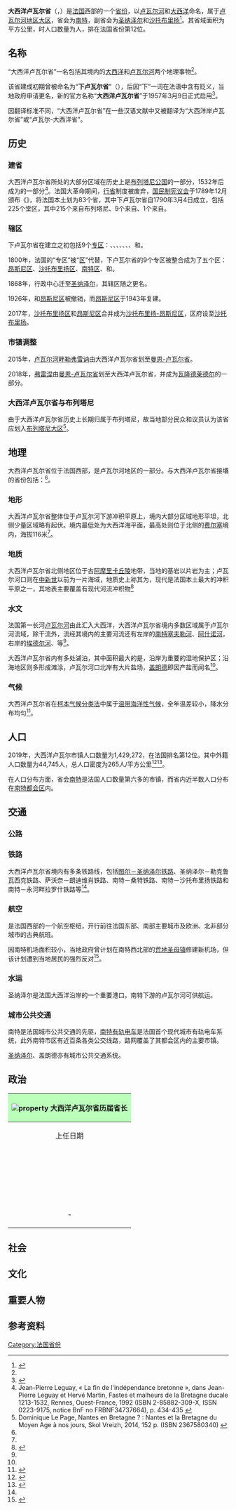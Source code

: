{{noteTA|G1=法国地名}}
{{Infobox settlement
| name                    = 大西洋卢瓦尔省
| native_name             = Loire-Atlantique
| native_name_lang        = fr
| type                    = [[省_(法国)|法国省份]]
| image_skyline           = Loire-Atlantique-Position.svg
| image_alt               = 
| image_caption           = <small>大西洋卢瓦尔省在法国的位置</small>
| image_flag              = Drapeau fr département Loire-Atlantique.svg
| image_size = 315
| flag_size = 70
| flag_alt                = 
| image_shield            = Blason département fr Loire-Atlantique.svg
| shield_size = 70
| coor_pinpoint           = 
| subdivision_type        = [[世界政区索引|国家]]
| subdivision_name        = {{FR}}
| subdivision_type1       = [[法国大区|大区]]
| subdivision_name1       = [[卢瓦尔河地区大区|卢瓦尔河地区大区]]
| seat_type               = [[法国省会及大区首府|省会]]
| seat                    = [[南特|南特]]
| parts_type              = [[副省会|副省会]]
| parts_style             = para
| p1                      = [[沙托布里扬|沙托布里扬]]<br>[[圣纳泽尔|圣纳泽尔]]
| government_footnotes    = 
| leader_party            = {{法国政党标志|ps}}
| leader_title            = 省委主席
| leader_name             = {{link-fr|菲利普·格罗瓦莱|Philippe Grosvalet}}
| unit_pref               = Metric
| area_magnitude          = 
| area_footnotes          = 
| area_total_km2 = {{Wikidata|property|raw|P2046}}
| area_note               = 
| elevation_footnotes     = 
| elevation_m             = 
| elevation_min_m         = 
| elevation_max_m         = 
| population_footnotes    = 
| population_as_of = {{wikidata|qualifier|P1082|P585}}
| population_total = {{wikidata|property|raw|P1082}}
| population_rank         = 12
|population_density_km2 = {{计算|{{wikidata|property|raw|P1082}}/{{Wikidata|property|raw|P2046}}|0}}
| population_demonym      = 
| population_note         = 
| blank_name_sec1         = [[省_(法国)|省份编号]]
| blank_info_sec1         = 44
| blank_name_sec2         = [[区_(法国)|区]]
| blank_info_sec2         = 3
| blank1_name_sec2        = [[縣_(法國)|县]]
| blank1_info_sec2        = 31
| blank2_name_sec2        = [[市镇_(法国)|市镇]]
| blank2_info_sec2        = 207
| timezone1               = [[欧洲中部时间|CET]]
| utc_offset1             = +1
| timezone1_DST           = [[欧洲中部夏令时间|CEST]]
| utc_offset1_DST         = +2
| postal_code_type        = 
| postal_code             = 
| area_code_type          = 
| area_code               = 
| iso_code                = 
| website = {{Wikidata|property|P856}}
| footnotes = 资料最后更新：{{日期|2022|3|15|iso}}
}}
'''大西洋卢瓦尔省'''（{{lang-fr|Loire-Atlantique}}，{{IPA-fr|lwaʁ atlɑ̃tik|-|Fr-Paris--Loire-Atlantique.ogg}}）是[[法国|法国]]西部的一个[[省_(法国)|省份]]，以[[卢瓦尔河|卢瓦尔河]]和[[大西洋|大西洋]]命名，属于[[卢瓦尔河地区大区|卢瓦尔河地区大区]]，省会为[[南特|南特]]，副省会为[[圣纳泽尔|圣纳泽尔]]和[[沙托布里扬|沙托布里扬]]<ref name="geo">{{Cite web|url=https://www.geoportail.gouv.fr/carte|title=Carte|accessdate=2020-08-12|author=Géoportail|language=fr|publisher=Géoportail|archive-date=2017-01-29|archive-url=https://web.archive.org/web/20170129154129/https://www.geoportail.gouv.fr/carte/}}</ref>。其省域面积为{{wikidata|property|raw|P2046}}平方公里，{{wikidata|qualifier|P1082|P585}}时人口数量为{{wikidata|property|normal+|P1082}}人，排在法国省份第12位。

==名称==
{{More|大西洋|卢瓦尔河}}

“大西洋卢瓦尔省”一名包括其境内的[[大西洋|大西洋]]和[[卢瓦尔河|卢瓦尔河]]两个地理事物<ref name="geo"/>。

该省建成初期曾被命名为“'''下卢瓦尔省'''”（{{lang|fr|Loire inférieure}}），后因“下”一词在法语中含有贬义，当地政府申请更名，新的官方名称“'''大西洋卢瓦尔省'''”于1957年3月9日正式启用<ref>{{Cite web|url=https://nantes.maville.com/actu/50ansLoire_detail_-l-air-du-large-decoiffe-la-loire-inferieure_10340-382948_actu.Htm|title=L’air du large décoiffe la Loire-Inférieure|date=2007-03-06|accessdate=2020-08-12|author=nantes.maville.com|language=fr|publisher=nantes.maville.com|archive-date=2022-03-21|archive-url=https://web.archive.org/web/20220321113933/https://nantes.maville.com/actu/50ansLoire_detail_-l-air-du-large-decoiffe-la-loire-inferieure_10340-382948_actu.Htm}}</ref>。

因翻译标准不同，“大西洋卢瓦尔省”在一些汉语文献中又被翻译为“大西洋岸卢瓦尔省”或“卢瓦尔-大西洋省”。

==历史==
{{More|{{link-fr|大西洋卢瓦尔省历史|Histoire de la Loire-Atlantique}}}}

===建省===
大西洋卢瓦尔省所处的大部分区域在历史上是[[布列塔尼公国|布列塔尼公国]]的一部分，1532年{{link-fr|布列塔尼并入法兰西|Union de la Bretagne à la France}}后成为{{link-fr|布列塔尼行省|Province de Bretagne}}的一部分<ref>Jean-Pierre Leguay, « La fin de l'indépendance bretonne », dans Jean-Pierre Leguay et Hervé Martin, Fastes et malheurs de la Bretagne ducale 1213-1532, Rennes, Ouest-France, 1992 (ISBN 2-85882-309-X, ISSN 0223-9175, notice BnF no FRBNF34737664), p. 434-435 {{fr}}</ref>。法国大革命期间，[[行省_(法国)|行省]]制度被废弃，[[国民制宪议会|国民制宪议会]]于1789年12月颁布《{{link-fr|法国分省方案|Décret de la division de la France en départements}}》，将法国本土划为83个省，其中下卢瓦尔省自1790年3月4日成立，包括225个堂区，其中215个来自布列塔尼、9个来自{{link-fr|布列塔尼-普瓦图边境区|Marches Bretagne-Poitou}}、1个来自{{link-fr|布列塔尼-安茹边境区|Marches d'Anjou et de Bretagne}}。

===辖区===

下卢瓦尔省在建立之初包括9个[[专区_(法国)|专区]]：{{link-fr|昂斯尼专区|District de Ancenis}}、{{link-fr|布兰专区|District de Blain}}、{{link-fr|沙托布里扬专区|District de Châteaubriant}}、{{link-fr|克利松专区|District de Clisson}}、{{link-fr|盖朗德专区|District de Guérande}}、{{link-fr|马什库勒专区|District de Machecoul}}、{{link-fr|南特专区|District de Nantes}}、{{link-fr|潘伯夫专区|District de Paimbœuf}}和{{link-fr|萨沃奈专区|District de Savenay}}。

1800年，法国的“专区”被“[[区_(法国)|区]]”代替，下卢瓦尔省的9个专区被整合成为了五个区：[[昂斯尼区|昂斯尼区]]、[[沙托布里扬区|沙托布里扬区]]、[[南特区|南特区]]、{{link-fr|潘伯夫区|Arrondissement de Paimbœuf}}和{{link-fr|萨沃奈区|Arrondissement de Savenay}}。

1868年，{{link-fr|萨沃奈区|Arrondissement de Savenay}}行政中心迁至[[圣纳泽尔|圣纳泽尔]]，其辖区随之更名。

1926年，{{link-fr|潘伯夫区|Arrondissement de Paimbœuf}}和[[昂斯尼区|昂斯尼区]]被撤销，而[[昂斯尼区|昂斯尼区]]于1943年复建。

2017年，[[沙托布里扬区|沙托布里扬区]]和[[昂斯尼区|昂斯尼区]]合并成为[[沙托布里扬-昂斯尼区|沙托布里扬-昂斯尼区]]，区府设至[[沙托布里扬|沙托布里扬]]。

===市镇调整===
{{More|分类:大西洋卢瓦尔省旧市镇}}

2015年，[[卢瓦尔河畔勒弗雷讷|卢瓦尔河畔勒弗雷讷]]由大西洋卢瓦尔省划至[[曼恩-卢瓦尔省|曼恩-卢瓦尔省]]。

2018年，[[弗雷涅|弗雷涅]]由[[曼恩-卢瓦尔省|曼恩-卢瓦尔省]]划至大西洋卢瓦尔省，并成为[[瓦隆德莱德尔|瓦隆德莱德尔]]的一部分。

===大西洋卢瓦尔省与布列塔尼===
{{More|{{link-fr|大西洋卢瓦尔省划入布列塔尼大区问题|Question du rattachement de la Loire-Atlantique à la région Bretagne}}}}

由于大西洋卢瓦尔省历史上长期归属于布列塔尼，故当地部分民众和议员认为该省应划入[[布列塔尼大区|布列塔尼大区]]<ref>Dominique Le Page, Nantes en Bretagne ? : Nantes et la Bretagne du Moyen Age à nos jours, Skol Vreizh, 2014, 152 p. (ISBN 2367580340) {{fr}}</ref>。

==地理==
大西洋卢瓦尔省位于法国西部，是卢瓦尔河地区的一部分。与大西洋卢瓦尔省接壤的省份包括：{{Wikidata|properties|linked|P47}}<ref name="geo"/>。

===地形===

大西洋卢瓦尔省整体位于卢瓦尔河下游冲积平原上，境内大部分区域地形平坦，北侧少量区域略有起伏。境内最低处为大西洋海平面，最高处则位于北侧的[[费尔塞|费尔塞]]境内，海拔116米<ref name="geo"/>。

===地质===

大西洋卢瓦尔省北侧地区位于古[[阿摩里卡丘陵|阿摩里卡丘陵]]地带，当地的基岩以片岩为主；卢瓦尔河口则在[[中新世|中新世]]以前为一片海域，地质史上称其为{{link-fr|法朗海|Mer des Faluns}}，现代是法国本土最大的冲积平原之一，其地表主要覆盖有现代河流冲积物<ref>{{Cite web|url=http://infoterre.brgm.fr/viewer/MainTileForward.do#|title=Info Terre|accessdate=2020-08-12|author=BRGM|language=fr|publisher=brgm.fr|archive-url=https://web.archive.org/web/20170423154453/http://infoterre.brgm.fr/viewer/MainTileForward.do|archive-date=2017-04-23|dead-url=no}}</ref>

===水文===
{{More|{{link-fr|大西洋卢瓦尔省水网|Réseau hydrographique de la Loire-Atlantique}}}}

法国第一长河[[卢瓦尔河|卢瓦尔河]]由此汇入大西洋，大西洋卢瓦尔省境内多数区域属于卢瓦尔河流域，除干流外，流经其境内的主要河流还有左岸的[[南特塞夫勒河|南特塞夫勒河]]、[[阿什诺河|阿什诺河]]，右岸的[[埃德尔河|埃德尔河]]、{{link-fr|阿夫尔河|Hâvre (rivière)}}等<ref name="geo"/>。

大西洋卢瓦尔省内有多处湖泊，其中面积最大的是{{link-fr|格朗略湖|Lac de Grand-Lieu}}，沿岸为重要的湿地保护区；沿海地区则多形成滩涂，卢瓦尔河口北岸有大片盐场，[[盖朗德|盖朗德]]即因产盐而闻名<ref name="geo"/>。

===气候===
{{More|{{link-fr|大西洋卢瓦尔省气候|Climat de la Loire-Atlantique}}}}
大西洋卢瓦尔省在[[柯本气候分类法|柯本气候分类法]]中属于[[温带海洋性气候|温带海洋性气候]]，全年温差较小，降水分布均匀<ref name="climat">{{Cite web|url=https://www.infoclimat.fr/climatologie/normales-records/1981-2010/nantes-atlantique/valeurs/07222.html|title=Station météorologique de Nantes-Atlantique|accessdate=2020-08-12|language=fr|website=infoclimat.fr|dead-url=no|archive-url=https://web.archive.org/web/20200721223132/https://www.infoclimat.fr/climatologie/normales-records/1981-2010/nantes-atlantique/valeurs/07222.html|archive-date=2020-07-21}}</ref>。

{{Weather box
|location = 南特1981年－2019年
|metric first = Y
|single line = Y
| Jan record high C =18.2
| Feb record high C =22.6
| Mar record high C =23.8
| Apr record high C =28.3
| May record high C =32.8
| Jun record high C =38.6
| Jul record high C =40.3
| Aug record high C =39.2
| Sep record high C =34.3
| Oct record high C =30.2
| Nov record high C =21.8
| Dec record high C =18.4
| year record high C =40.3
| Jan high C  =9
| Feb high C  =9.9
| Mar high C  =13
| Apr high C  =15.5
| May high C  =19.2
| Jun high C  =22.7
| Jul high C  =24.8
| Aug high C  =25
| Sep high C  =22.1
| Oct high C  =17.5
| Nov high C  =12.4
| Dec high C  =9.3
| year high C =16.7
| Jan mean C  =6
| Feb mean C  =6.4
| Mar mean C  =8.9
| Apr mean C  =11
| May mean C  =14.5
| Jun mean C  =17.6
| Jul mean C  =19.6
| Aug mean C  =19.6
| Sep mean C  =17
| Oct mean C  =13.5
| Nov mean C  =9
| Dec mean C  =6.3
| year mean C =12.5
| Jan low C  =3.1
| Feb low C  =2.9
| Mar low C  =4.8
| Apr low C  =6.4
| May low C  =9.9
| Jun low C  =12.6
| Jul low C  =14.4
| Aug low C  =14.2
| Sep low C  =11.9
| Oct low C  =9.4
| Nov low C  =5.7
| Dec low C  =3.4
| year low C =8.2
| Jan record low C =-13
| Feb record low C =-15.6
| Mar record low C =-9.6
| Apr record low C =-3
| May record low C =-1.5
| Jun record low C =3.8
| Jul record low C =5.8
| Aug record low C =5.6
| Sep record low C =2.8
| Oct record low C =-3.3
| Nov record low C =-6.8
| Dec record low C =-10.8
| year record low C =-15.6
| Jan precipitation mm  =86.4
| Feb precipitation mm  =69
| Mar precipitation mm  =60.9
| Apr precipitation mm  =61.4
| May precipitation mm  =66.2
| Jun precipitation mm  =43.4
| Jul precipitation mm  =45.9
| Aug precipitation mm  =44.1
| Sep precipitation mm  =62.9
| Oct precipitation mm  =92.8
| Nov precipitation mm  =89.7
| Dec precipitation mm  =96.8
| year precipitation mm =819.5
| Jan sun  =73.2
| Feb sun  =97.3
| Mar sun  =141.3
| Apr sun  =169.8
| May sun  =189
| Jun sun  =206.5
| Jul sun  =213.7
| Aug sun  =226.8
| Sep sun  =193.8
| Oct sun  =118.2
| Nov sun  =85.8
| Dec sun  =76.1
| year sun =1791.5
|source= infoclimat.fr<ref name="climat"/>
}}

==人口==
{{More|{{link-fr|大西洋卢瓦尔省人口|Démographie de la Loire-Atlantique}}}}
2019年，大西洋卢瓦尔市镇人口数量为1,429,272，在法国排名第12位。其中外籍人口数量为44,745人，总人口密度为265人/平方公里<ref name="demographie">{{Cite web|url=https://observatoire.loire-atlantique.fr/jcms/classement-des-contenus/mots-cles/donnees/population-de-la-loire-atlantique-fr-p1_10364|title=Population de la Loire-Atlantique|accessdate=2020-08-12|language=fr|website=observatoire.loire-atlantique.fr|archive-date=2021-04-17|archive-url=https://web.archive.org/web/20210417235616/https://observatoire.loire-atlantique.fr/jcms/classement-des-contenus/mots-cles/donnees/population-de-la-loire-atlantique-fr-p1_10364}}</ref><ref>{{Cite web|url=http://www.linternaute.com/ville/loire-atlantique/departement-44|title=Loire-Atlantique (département 44)|accessdate=2020-08-12|language=fr|website=linternaute.com|archive-date=2022-04-25|archive-url=https://web.archive.org/web/20220425050827/https://www.linternaute.com/ville/loire-atlantique/departement-44}}</ref>。

{{Vertical bar chart|type=demography|width=950|name=卢瓦尔大西洋省1901年－2019年人口变化情况
|664971|2956|1906|666748|1911|669920|1921|649691|1926|651487|1931|652079|1936|659428|1946|665064|1954|733575|1962|803372|1968|861452|1975|934499|1982|995498|1990|1052183|1999|1134266|2006|1234085|2011|1296364|2016|1380852|2019|1429272|
|note= 
数据来源：Cassini、[[法国国家统计与经济研究所|INSEE]]<ref name="demographie"/>
}}

在人口分布方面，省会[[南特|南特]]是法国人口数量第六多的市镇，而省内近半数人口分布在[[南特都会区|南特都会区]]内。

==交通==
===公路===
{{More|大西洋卢瓦尔省公路网|大西洋卢瓦尔省城际客运}}

===铁路===

大西洋卢瓦尔省境内有多条铁路线，包括[[图尔－圣纳泽尔铁路|图尔－圣纳泽尔铁路]]、圣纳泽尔－勒克鲁瓦西克铁路、萨沃奈－朗迪维肖铁路、南特－桑特铁路、南特－沙托布里扬铁路和南特－永河畔拉罗什铁路等<ref name="geo"/>。

===航空===
{{link-fr|南特机场|Aéroport de Nantes-Atlantique}}是法国西部的一个航空枢纽，开行前往法国东部、南部主要城市及欧洲、北非部分城市的古典航班。

因南特机场面积较小，当地政府曾计划在南特西北部的[[荒地圣母镇|荒地圣母镇]]修建新机场，但该计划遭到当地居民的强烈反对<ref>{{Cite web |url=https://ripostelaique.com/notre-dame-des-landes-plus-quun-nom-un-symbole.html |title=Notre-Dame-des-Landes, plus qu’un nom : un symbole|date=2018-01-15|accessdate=2022-03-15|archive-date=2019-08-03 |archive-url=https://web.archive.org/web/20190803152037/https://ripostelaique.com/notre-dame-des-landes-plus-quun-nom-un-symbole.html |dead-url=no }}</ref>。

===水运===
圣纳泽尔是法国大西洋沿岸的一个重要港口。南特下游的卢瓦尔河可供航运。

===城市公共交通===
南特是法国城市公共交通的先驱，[[南特有轨电车|南特有轨电车]]是法国首个现代城市有轨电车系统，此外南特市区有近百条各类公交线路，路网覆盖了其都会区内的主要市镇。

[[圣纳泽尔|圣纳泽尔]]、盖朗德亦有城市公共交通系统。

==政治==
{{More|{{link-fr|大西洋卢瓦尔省省委会|Conseil départemental de la Loire-Atlantique}}}}

{| class="wikitable mw-collapsible" style="font-size:smaller"
!colspan="3" align="center" style="background:#BBFFBB"|[[File:{{Wikidata|property]] 大西洋卢瓦尔省历届省长
|-
!align="center" |上任日期
!align="center" |卸任日期
!align="center" |省长
|-
|{{日期|1962|4|25}}
|{{日期|1966|12|28}}
|Christian Lobut<br>克里斯蒂安·洛比
|- 
|{{日期|1966|12|28}}
|{{日期|1971|8|18}}
|Jean-Émile Vié<br>让-埃米尔·维耶
|- 
|{{日期|1971|8|18}}
|{{日期|1973|12|11}}
|Michel Grollemund<br>米歇尔·格勒蒙德
|- 
|{{日期|1973|12|11}}
|{{日期|1976|8|30}}
|Paul Camous<br>保罗·卡穆斯
|- 
|{{日期|1976|9|10}}
|{{日期|1978|4|11}}
|Philippe Mestre<br>菲利普·梅斯特
|- 
|{{日期|1978|4|27}}
|{{日期|1981|7|30}}
|Bernard Couzier<br>贝尔纳·库齐耶
|- 
|{{日期|1981|8|7}}
|{{日期|1984|8|2}}
|Henri Baudequin<br>亨利·博德坎
|- 
|{{日期|1984|7|3}}
|{{日期|1985|3|8}}
|Pierre Rouvière<br>皮埃尔·鲁维埃
|- 
|{{日期|1985|3|27}}
|{{日期|1986|9|24}}
|Jean Chevance<br>让·舍旺斯
|- 
|{{日期|1986|10|17}}
|{{日期|1989|7|19}}
|Jacques Monestier<br>雅克·莫内斯捷
|- 
|{{日期|1989|7|19}}
|{{日期|1995|10|4}}
|Alain Ohrel<br>阿兰·奥雷尔
|- 
|{{日期|1995|10|4}}
|{{日期|1997|10|29}}
|Charles-Noël Hardy<br>夏尔-诺埃尔·阿迪
|- 
|{{日期|1997|11}} 
|{{日期|2002|7|31}}
|Michel Blangy<br>米歇尔·布朗日
|- 
|{{日期|2002|7|31}}
|{{日期|2007|6|21}}
|Bernard Boucault<br>贝尔纳·布科
|- 
|{{日期|2007|6|21}}
|{{日期|2009|7|3}}
|Bernard Hagelsteen<br>贝尔纳·哈格尔斯滕
|- 
|{{日期|2009|7|3}}
|{{日期|2012|5|24}}
|Jean Daubigny<br>让·多比尼
|- 
|{{日期|2012|5|31}}
|{{日期|2014|5|26}}
|Christian Galliard de Lavernée<br>克里斯蒂安·加利亚尔·德拉韦尔内
|- 
|{{日期|2014|5|30}}
|{{日期|2017|2|15}}
|Henri-Michel Comet<br>亨利-米歇尔·科梅
|-
|{{日期|2017|3|6}}
|{{日期|2018|11|1}}
|Nicole Klein<br>妮科尔·克莱因
|-
|{{日期|2018|11|7}}
|{{日期|2020|8|23}}
|Claude d'Harcourt<br>克洛德·达尔古
|-
|{{日期|2020|8|24}} - 
|
|Didier Martin<br>迪迪埃·马丁
|}

==社会==
{{Expand section|time=2022-03-15}}

==文化==
{{Expand section|time=2022-03-15}}

==重要人物==
{{Expand section|time=2022-03-15}}

==参考资料==
{{reflist}}

{{france}}

{{Authority control}}
[[Category:法国省份|Category:法国省份]]